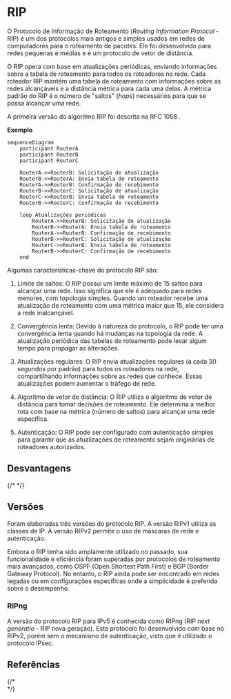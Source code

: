 # RIP


O Protocolo de Informação de Roteamento (*Routing Information Protocol* - RIP) é um dos protocolos mais antigos e simples usados em redes de computadores para o roteamento de pacotes. Ele foi desenvolvido para redes pequenas e médias e é um protocolo de vetor de distância.

O RIP opera com base em atualizações periódicas, enviando informações sobre a tabela de roteamento para todos os roteadores na rede. Cada roteador RIP mantém uma tabela de roteamento com informações sobre as redes alcançáveis e a distância métrica para cada uma delas. A métrica padrão do RIP é o número de "saltos" (*hops*) necessários para que se possa alcançar uma rede.

A primeira versão do algoritmo RIP foi descrita na RFC 1058 <Bib bib="rfc_1058_site" link={true}/>. 

**Exemplo**  


```mermaid
sequenceDiagram
    participant RouterA
    participant RouterB
    participant RouterC

    RouterA->>RouterB: Solicitação de atualização
    RouterB->>RouterA: Envia tabela de roteamento
    RouterA->>RouterB: Confirmação de recebimento
    RouterB->>RouterC: Solicitação de atualização
    RouterC->>RouterB: Envia tabela de roteamento
    RouterB->>RouterC: Confirmação de recebimento

    loop Atualizações periódicas
        RouterA->>RouterB: Solicitação de atualização
        RouterB->>RouterA: Envia tabela de roteamento
        RouterA->>RouterB: Confirmação de recebimento
        RouterB->>RouterC: Solicitação de atualização
        RouterC->>RouterB: Envia tabela de roteamento
        RouterB->>RouterC: Confirmação de recebimento
    end

```


Algumas características-chave do protocolo RIP são:

1. Limite de saltos: O RIP possui um limite máximo de 15 saltos para alcançar uma rede. Isso significa que ele é adequado para redes menores, com topologia simples. Quando um roteador recebe uma atualização de roteamento com uma métrica maior que 15, ele considera a rede inalcançável.

2. Convergência lenta: Devido à natureza do protocolo, o RIP pode ter uma convergência lenta quando há mudanças na topologia da rede. A atualização periódica das tabelas de roteamento pode levar algum tempo para propagar as alterações.

3. Atualizações regulares: O RIP envia atualizações regulares (a cada 30 segundos por padrão) para todos os roteadores na rede, compartilhando informações sobre as redes que conhece. Essas atualizações podem aumentar o tráfego de rede.

4. Algoritmo de vetor de distância: O RIP utiliza o algoritmo de vetor de distância para tomar decisões de roteamento. Ele determina a melhor rota com base na métrica (número de saltos) para alcançar uma rede específica.

5. Autenticação: O RIP pode ser configurado com autenticação simples para garantir que as atualizações de roteamento sejam originárias de roteadores autorizados.



## Desvantagens
{/* <Bib bib='torres_2009_book' page='434'/> */}

## Versões

Foram elaboradas três versões do protocolo RIP. A versão RIPv1 utiliza as classes de IP. A versão RIPv2 permite o uso de máscaras de rede e autenticação.

Embora o RIP tenha sido amplamente utilizado no passado, sua funcionalidade e eficiência foram superadas por protocolos de roteamento mais avançados, como OSPF (Open Shortest Path First) e BGP (Border Gateway Protocol). No entanto, o RIP ainda pode ser encontrado em redes legadas ou em configurações específicas onde a simplicidade é preferida sobre o desempenho.

### RIPng

A versão do protocolo RIP para IPv5 é conhecida como RIPng (RIP *next generatio* - RIP nova geração). Este protocolo foi desenvolvido com base no RIPv2, porém sem o mecanismo de autenticação, visto que é utilizado o protocolo IPsec.

## Referências

{/* <Bib bib='torres_2009_book' type='abnt'/><br/> */}